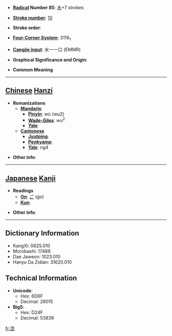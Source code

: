 * '''[[Wiktionary:Chinese radical index| Radical]] Number 85''': [[Wiktionary:Chinese radical index 水|水]]+7 strokes

* '''[[Wiktionary:Chinese total strokes index|Stroke number]]''': [[Wiktionary:Chinese total strokes index 10|10]]

* '''Stroke order''': 

* '''[[Wiktionary:Chinese four corner index|Four-Corner System]]''': 3116<sub>1</sub>

* '''[[Wiktionary:Chinese Cangjie index|Cangjie input]]''': 水一一口 (EMMR)

* '''Graphical Significance and Origin''': 

* '''Common Meaning'''

----

== [[Chinese]] [[Hanzi]] ==

* '''Romanizations'''
** '''[[Mandarin]]'''
*** '''[[Pinyin]]''': wú (wu2)
*** '''[[Wade-Giles]]''': wu<sup>2</sup>
*** '''[[Yale]]''': 
** '''[[Cantonese]]'''
*** '''[[Jyutping]]''':
*** '''[[Penkyamp]]''': 
*** '''[[Yale]]''': ng4

* '''Other info''': 

----

== [[Japanese]] [[Kanji]] ==

* '''Readings'''
** '''[[On]]''': [[ご]] (go)
** '''[[Kun]]''': 

* '''Other info''':  

----

== Dictionary Information ==

* KangXi: 0625.010
* Morobashi: 17488
* Dae Jaweon: 1023.010
* Hanyu Da Zidian: 31620.010

== Technical Information ==

* '''Unicode''':
** Hex: 6D6F
** Decimal: 28015
* '''Big5''':
** Hex: D24F
** Decimal: 53839

[[fr:浯]]